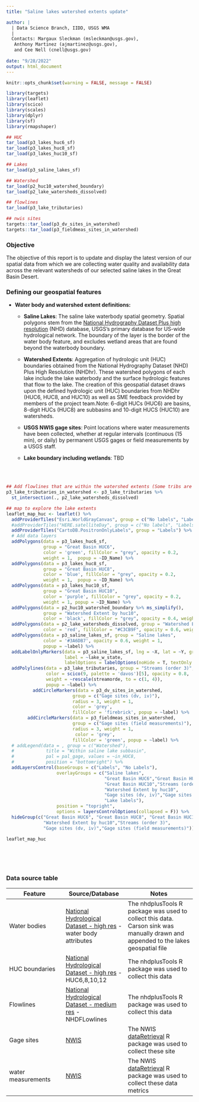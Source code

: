 ```yaml
---
title: "Saline lakes watershed extents update"

author: |
  | Data Science Branch, IIDD, USGS WMA 
  |
  Contacts: Margaux Sleckman (msleckman@usgs.gov),
   Anthony Martinez (ajmartinez@usgs.gov),
   and Cee Nell (cnell@usgs.gov)
  
date: "9/28/2022"
output: html_document
---
```


```r
knitr::opts_chunk$set(warning = FALSE, message = FALSE) 
```

```r

library(targets)
library(leaflet)
library(scico)
library(scales)
library(dplyr)
library(sf)
library(rmapshaper)

```

```r

## HUC
tar_load(p3_lakes_huc6_sf)
tar_load(p3_lakes_huc8_sf)
tar_load(p3_lakes_huc10_sf)

## Lakes
tar_load(p3_saline_lakes_sf)

## Watershed 
tar_load(p2_huc10_watershed_boundary)
tar_load(p2_lake_watersheds_dissolved)

## flowlines
tar_load(p3_lake_tributaries)

## nwis sites 
targets::tar_load(p3_dv_sites_in_watershed)
targets::tar_load(p3_fieldmeas_sites_in_watershed)

```

### Objective

The objective of this report is to update and display the latest version of our spatial data from which we are collecting water quality and availability data across the relevant watersheds of our selected saline lakes in the Great Basin Desert.

### Defining our geospatial features

  * **Water body and watershed extent definitions:**
  
    * **Saline Lakes**: The saline lake waterbody spatial geometry. Spatial polygons stem from the [National Hydrography Dataset Plus high resolution ](https://www.usgs.gov/national-hydrography/nhdplus-high-resolution) (NHD) database, USGS's primary database for US-wide hydrological network. The boundary of the layer is the border of the water body feature, and excludes wetland areas that are found beyond the waterbody boundary.
    
     * **Watershed Extents**: Aggregation of hydrologic unit (HUC) boundaries obtained from the
National Hydrography Dataset (NHD) Plus High Resolution (NHDhr). These watershed polygons of each lake include the lake waterbody and the surface hydrologic features that flow to the lake. The creation of this geospatial dataset draws upon the defined hydrologic unit (HUC) boundaries from NHDhr (HUC6, HUC8, and HUC10) as well as SME feedback provided by members of the project team.Note: 6-digit HUCs (HUC6) are basins, 8-digit HUCs (HUC8) are subbasins and 10-digit HUCS (HUC10) are watersheds.
     
     * **USGS NWIS gage sites**: Point locations where water measurements have been collected, whether at regular intervals (continuous (15 min), or daily) by permanent USGS gages or field measurements by a USGS staff.
     
    * **Lake boundary including wetlands**: TBD
    
<br> 
<br>

```r

## Add flowlines that are within the watershed extents (Some tribs are a little outside) 
p3_lake_tributaries_in_watershed <- p3_lake_tributaries %>%
  st_intersection(., p2_lake_watersheds_dissolved)

```

```r

## map to explore the lake extents
leaflet_map_huc <- leaflet() %>% 
  addProviderTiles("Esri.WorldGrayCanvas", group = c("No labels", "Labels"))  %>%
  #addProviderTiles("HERE.satelliteDay", group = c("No labels", "Labels"))  %>% # added for satellite date
  addProviderTiles("CartoDB.PositronOnlyLabels", group = "Labels") %>%
  # Add data layers
  addPolygons(data = p3_lakes_huc6_sf,
              group = "Great Basin HUC6",
              color = 'green', fillColor = "grey", opacity = 0.2,
              weight = 1,  popup = ~ID_Name) %>% 
  addPolygons(data = p3_lakes_huc8_sf,
              group = "Great Basin HUC8",
              color = 'blue', fillColor = "grey", opacity = 0.2,
              weight = 1,  popup = ~ID_Name) %>% 
  addPolygons(data = p3_lakes_huc10_sf,
              group = "Great Basin HUC10",
              color = 'purple', fillColor = "grey", opacity = 0.2,
              weight = 1, popup = ~ID_Name) %>% 
  addPolygons(data = p2_huc10_watershed_boundary %>% ms_simplify(),
              group = "Watershed Extent by huc10",
              color = 'black', fillColor = "grey", opacity = 0.4, weight = 1) %>%
  addPolygons(data = p2_lake_watersheds_dissolved, group = "Watershed Extent",
              color = 'red', fillColor = "#C3CB9F", opacity = 0.6, weight = 2) %>%
  addPolygons(data = p3_saline_lakes_sf, group = "Saline lakes",
              color = '#3A6DB7', opacity = 0.6, weight = 1,
              popup = ~label) %>% 
  addLabelOnlyMarkers(data = p3_saline_lakes_sf, lng = ~X, lat = ~Y, group = "Lake labels",
                      label = ~lake_w_state,
                      labelOptions = labelOptions(noHide = T, textOnly = T)) %>% 
  addPolylines(data = p3_lake_tributaries, group = "Streams (order 3)",
               color = scico(9, palette = 'davos')[5], opacity = 0.8,
               weight = ~rescale(streamorde, to = c(1, 4)),
               popup = ~label) %>% 
          addCircleMarkers(data = p3_dv_sites_in_watershed,
                         group = c("Gage sites (dv, iv)"),
                         radius = 3, weight = 1,
                         color = 'grey',
                         fillColor = 'firebrick', popup = ~label) %>%
        addCircleMarkers(data = p3_fieldmeas_sites_in_watershed,
                         group = c("Gage sites (field measurements)"),
                         radius = 3, weight = 1,
                          color = 'grey',
                         fillColor = 'green', popup = ~label) %>%
  # addLegend(data = , group = c("Watershed"),
  #            title = "Within saline lake subbasin",
  #            pal = pal_gage, values = ~in_HUC8,
  #            position = "bottomright") %>%
  addLayersControl(baseGroups = c("Labels", "No Labels"),
                   overlayGroups = c("Saline lakes",
                                     "Great Basin HUC6","Great Basin HUC8",
                                     "Great Basin HUC10","Streams (order 3)","Watershed Extent",
                                     "Watershed Extent by huc10",
                                     "Gage sites (dv, iv)","Gage sites (field measurements)",
                                     "Lake labels"),
                   position = "topright",
                   options = layersControlOptions(collapsed = F)) %>% 
  hideGroup(c("Great Basin HUC6", "Great Basin HUC8", "Great Basin HUC10",
              "Watershed Extent by huc10","Streams (order 3)",
              "Gage sites (dv, iv)","Gage sites (field measurements)"))

```

```r

leaflet_map_huc

```

<br>
<br>
<br>


### Data source table 

| Feature  |Source/Database | Notes |
| ---------|----------|-----------| 
|Water bodies |[National Hydrological Dataset - high res](https://www.usgs.gov/national-hydrography/nhdplus-high-resolution) - water body attributes | The nhdplusTools R package was used to collect this data. Carson sink was manually drawn and appended to the lakes geospatial file 
| HUC boundaries | [National Hydrological Dataset - high res](https://www.usgs.gov/national-hydrography/nhdplus-high-resolution) - HUC6,8,10,12 | The nhdplusTools R package was used to collect this data
|Flowlines | [National Hydrological Dataset - medium res](https://www.usgs.gov/national-hydrography/national-hydrography-dataset) - NHDFLowlines | The nhdplusTools R package was used to collect this data
| Gage sites | [NWIS](https://waterdata.usgs.gov/nwis?) | The NWIS [dataRetrieval](https://cran.r-project.org/web/packages/dataRetrieval/index.html) R package was used to collect these site
| water measurements | [NWIS](https://waterdata.usgs.gov/nwis?) | The NWIS [dataRetrieval](https://cran.r-project.org/web/packages/dataRetrieval/index.html) R package was used to collect these data metrics